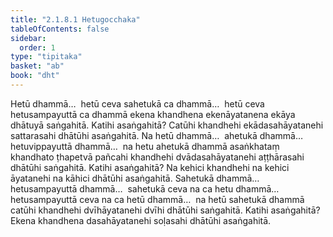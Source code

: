 ```yaml
---
title: "2.1.8.1 Hetugocchaka"
tableOfContents: false
sidebar:
  order: 1
type: "tipitaka"
basket: "ab"
book: "dht"
---
```



<DynamicBreadcrumb />

<Division number="111" book="dht">

<Paragraph number="157" book="dht">
Hetū dhammā…  hetū ceva sahetukā ca dhammā…  hetū ceva hetusampayuttā ca dhammā ekena khandhena ekenāyatanena ekāya dhātuyā saṅgahitā. Katihi asaṅgahitā? Catūhi khandhehi ekādasahāyatanehi sattarasahi dhātūhi asaṅgahitā.
</Paragraph>

</Division>
<Division number="112" book="dht">

<Paragraph number="158" book="dht">
Na hetū dhammā…  ahetukā dhammā…  hetuvippayuttā dhammā…  na hetu ahetukā dhammā asaṅkhataṃ khandhato ṭhapetvā pañcahi khandhehi dvādasahāyatanehi aṭṭhārasahi dhātūhi saṅgahitā. Katihi asaṅgahitā? Na kehici khandhehi na kehici āyatanehi na kāhici dhātūhi asaṅgahitā.
</Paragraph>

</Division>
<Division number="113" book="dht">

<Paragraph number="159" book="dht">
Sahetukā dhammā…  hetusampayuttā dhammā…  sahetukā ceva na ca hetu dhammā…  hetusampayuttā ceva na ca hetū dhammā…  na hetū sahetukā dhammā catūhi khandhehi dvīhāyatanehi dvīhi dhātūhi saṅgahitā. Katihi asaṅgahitā? Ekena khandhena dasahāyatanehi soḷasahi dhātūhi asaṅgahitā.
</Paragraph>
</Division>